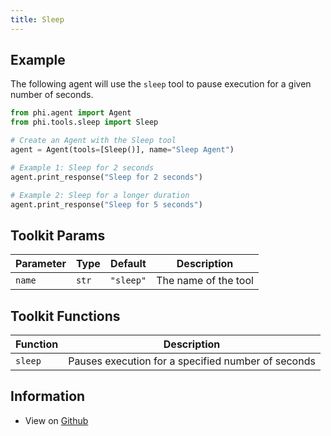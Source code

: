 ```yaml
---
title: Sleep
---
```


## Example

The following agent will use the `sleep` tool to pause execution for a given number of seconds.

```python cookbook/tools/sleep_tools.py
from phi.agent import Agent
from phi.tools.sleep import Sleep

# Create an Agent with the Sleep tool
agent = Agent(tools=[Sleep()], name="Sleep Agent")

# Example 1: Sleep for 2 seconds
agent.print_response("Sleep for 2 seconds")

# Example 2: Sleep for a longer duration
agent.print_response("Sleep for 5 seconds")
```

## Toolkit Params

| Parameter | Type | Default | Description |
|-----------|------|---------|-------------|
| `name` | `str` | `"sleep"` | The name of the tool |

## Toolkit Functions

| Function | Description |
|----------|-------------|
| `sleep` | Pauses execution for a specified number of seconds |


## Information

- View on [Github](https://github.com/phidatahq/agno/blob/main/phi/tools/sleep.py)
